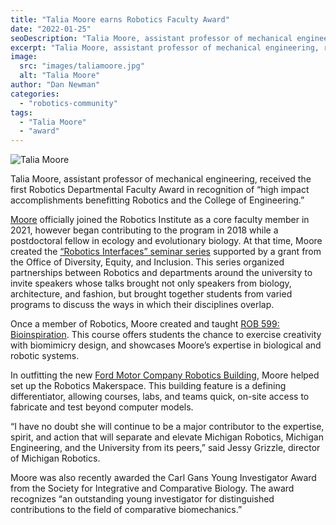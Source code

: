 ```yaml
---
title: "Talia Moore earns Robotics Faculty Award"
date: "2022-01-25"
seoDescription: "Talia Moore, assistant professor of mechanical engineering, received the first Robotics Departmental Faculty Award in recognition of “high impact accomplishments benefitting Robotics and the College of Engineering.”"
excerpt: "Talia Moore, assistant professor of mechanical engineering, received the first Robotics Departmental Faculty Award in recognition of “high impact accomplishments benefitting Robotics and the College of Engineering.”"
image:
  src: "images/taliamoore.jpg"
  alt: "Talia Moore"
author: "Dan Newman"
categories:
  - "robotics-community"
tags:
  - "Talia Moore"
  - "award"
---
```


![Talia Moore](images/taliamoore.jpg)

Talia Moore, assistant professor of mechanical engineering, received the first Robotics Departmental Faculty Award in recognition of “high impact accomplishments benefitting Robotics and the College of Engineering.”

[Moore](https://robotics.umich.edu/profile/talia-moore/ "Moore") officially joined the Robotics Institute as a core faculty member in 2021, however began contributing to the program in 2018 while a postdoctoral fellow in ecology and evolutionary biology. At that time, Moore created the [“Robotics Interfaces” seminar series](https://robotics.umich.edu/2019/robotics-interfaces-seminars-exhibit-deep-connections-across-fields/) supported by a grant from the Office of Diversity, Equity, and Inclusion. This series organized partnerships between Robotics and departments around the university to invite speakers whose talks brought not only speakers from biology, architecture, and fashion, but brought together students from varied programs to discuss the ways in which their disciplines overlap.



Once a member of Robotics, Moore created and taught [ROB 599: Bioinspiration](https://www.embirlab.com/bioinspiration). This course offers students the chance to exercise creativity with biomimicry design, and showcases Moore’s expertise in biological and robotic systems.

In outfitting the new [Ford Motor Company Robotics Building](https://robotics.umich.edu/about/ford-motor-company-robotics-building/), Moore helped set up the Robotics Makerspace. This building feature is a defining differentiator, allowing courses, labs, and teams quick, on-site access to fabricate and test beyond computer models.

“I have no doubt she will continue to be a major contributor to the expertise, spirit, and action that will separate and elevate Michigan Robotics, Michigan Engineering, and the University from its peers,” said Jessy Grizzle, director of Michigan Robotics.

Moore was also recently awarded the Carl Gans Young Investigator Award from the Society for Integrative and Comparative Biology. The award recognizes “an outstanding young investigator for distinguished contributions to the field of comparative biomechanics.”
